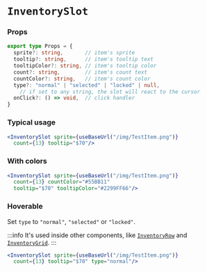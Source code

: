 # `InventorySlot`



### Props

```ts
export type Props = {
  sprite?: string,       // item's sprite
  tooltip?: string,      // item's tooltip text
  tooltipColor?: string, // item's tooltip color
  count?: string,        // item's count text
  countColor?: string,   // item's count color
  type?: "normal" | "selected" | "locked" | null,
    // if set to any string, the slot will react to the cursor
  onClick?: () => void,  // click handler
}
```

### Typical usage

```jsx
<InventorySlot sprite={useBaseUrl("/img/TestItem.png")}
  count={13} tooltip="$70"/>
```

<BrowserWindow>
<InventorySlot sprite={useBaseUrl("/img/TestItem.png")}
  count={13} tooltip="$70"/>
</BrowserWindow>

### With colors

```jsx
<InventorySlot sprite={useBaseUrl("/img/TestItem.png")}
  count={13} countColor="#55BB11"
  tooltip="$70" tooltipColor="#2299FF66"/>
```

<BrowserWindow>
<InventorySlot sprite={useBaseUrl("/img/TestItem.png")}
  count={13} countColor="#55BB11"
  tooltip="$70" tooltipColor="#2299FF66"/>
</BrowserWindow>

### Hoverable

Set `type` to `"normal"`, `"selected"` or `"locked"`.

:::info
It's used inside other components, like [`InventoryRow`](./inventoryrow) and [`InventoryGrid`](./inventorygrid).
:::

```jsx
<InventorySlot sprite={useBaseUrl("/img/TestItem.png")}
  count={13} tooltip="$70" type="normal"/>
```

<BrowserWindow>
<InventorySlot sprite={useBaseUrl("/img/TestItem.png")}
  count={13} tooltip="$70" type="normal"/>
</BrowserWindow>
